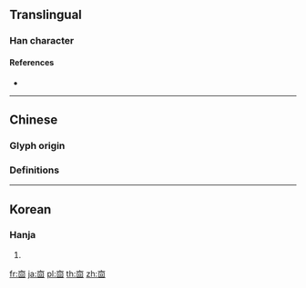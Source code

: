 {{character info/new}}
==Translingual==

===Han character===
{{Han char|rn=8|rad=亠|as=06|sn=8|four=|canj=YWR|ids=⿱[[亠]][[回]]}}

====References====
* {{Han ref|kx=0089.010|hdz=10284.070|uh=342D|ud=13357}}

----

==Chinese==

===Glyph origin===
{{Han etym}}

===Definitions===
{{zh-see|廪|v}}

----

==Korean==

===Hanja===
{{ko-hanja|hangeul=[[름]]([[늠]])|rv=reum(neum)|mr=rŭm(nŭm)|y=rum(<sup>r</sup>num)|eumhun=곳집|ehrv=gotjip|ehmr=kotchip|ehy=koscip}}

# {{defn|lang=ko|sort=亠06}}

[[fr:㐭]]
[[ja:㐭]]
[[pl:㐭]]
[[th:㐭]]
[[zh:㐭]]